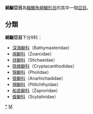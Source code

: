 {{noteTA
|T=zh:绵鳚亚目;zh-hant:綿䲁亞目;zh-hans:绵鳚亚目;
|1=zh:鳚;zh-hant:䲁;zh-hans:鳚;}}
{{CJK-New-Char|4C81|ver=A}}
{{Automatic taxobox
| taxon = Zoarcoidei
| authority = 
| image = Seewolf.JPG
| image_caption = [[大西洋狼魚|大西洋狼魚]]
| subdivision_ranks = [[科|科]]
| subdivision = 見內文
}}
'''綿䲁亞目'''為[[輻鰭魚綱|輻鰭魚綱]][[鱸形目|鱸形目]]的其中一個[[亞目|亞目]]。

==分類==
'''綿䲁亞目'''下分9科：
*[[深海鳚科|深海鳚科]]（Bathymasteridae）
*[[绵鳚科|绵鳚科]]（Zoarcidae）
*[[线鳚科|线鳚科]]（Stichaeidae）
*[[隐棘鳚科|隐棘鳚科]]（Cryptacanthodidae）
*[[锦鳚科|锦鳚科]]（Pholidae）
*[[狼鳚科|狼鳚科]]（Anarhichadidae）
*[[翎鳚科|翎鳚科]]（Ptilichthyidae）
*[[船首鳚科|船首鳚科]]（Zaproridae）
*[[蝮鳚科|蝮鳚科]]（Scytalinidae）
{{taxonbar}}
[[Category:绵鳚亚目|*]]
[[Category:鱸形目|M]]